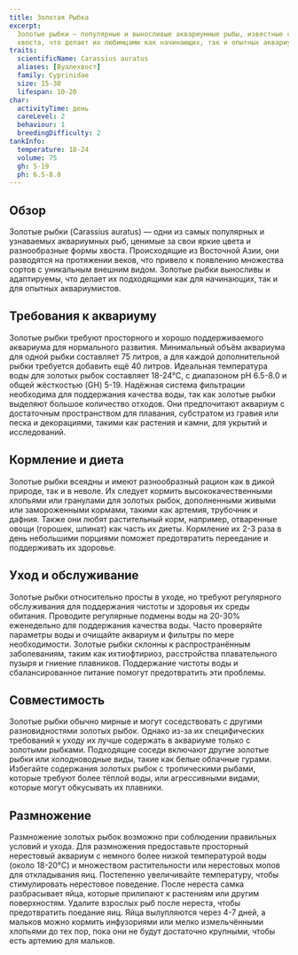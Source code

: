 ```yaml
---
title: Золотая Рыбка
excerpt:
  Золотые рыбки — популярные и выносливые аквариумные рыбы, известные своими яркими цветами и разнообразными формами
  хвоста, что делает их любимцами как начинающих, так и опытных аквариумистов.
traits:
  scientificName: Carassius auratus
  aliases: [Вуалехвост]
  family: Cyprinidae
  size: 15-30
  lifespan: 10-20
char:
  activityTime: день
  careLevel: 2
  behaviour: 1
  breedingDifficulty: 2
tankInfo:
  temperature: 18-24
  volume: 75
  gh: 5-19
  ph: 6.5-8.0
---
```


## Обзор

Золотые рыбки (Carassius auratus) — одни из самых популярных и узнаваемых аквариумных рыб, ценимые за свои яркие цвета и
разнообразные формы хвоста. Происходящие из Восточной Азии, они разводятся на протяжении веков, что привело к появлению
множества сортов с уникальным внешним видом. Золотые рыбки выносливы и адаптируемы, что делает их подходящими как для
начинающих, так и для опытных аквариумистов.

## Требования к аквариуму

Золотые рыбки требуют просторного и хорошо поддерживаемого аквариума для нормального развития. Минимальный объём
аквариума для одной рыбки составляет 75 литров, а для каждой дополнительной рыбки требуется добавить ещё 40 литров.
Идеальная температура воды для золотых рыбок составляет 18-24°C, с диапазоном pH 6.5-8.0 и общей жёсткостью (GH) 5-19.
Надёжная система фильтрации необходима для поддержания качества воды, так как золотые рыбки выделяют большое количество
отходов. Они предпочитают аквариум с достаточным пространством для плавания, субстратом из гравия или песка и
декорациями, такими как растения и камни, для укрытий и исследований.

## Кормление и диета

Золотые рыбки всеядны и имеют разнообразный рацион как в дикой природе, так и в неволе. Их следует кормить
высококачественными хлопьями или гранулами для золотых рыбок, дополненными живыми или замороженными кормами, такими как
артемия, трубочник и дафния. Также они любят растительный корм, например, отваренные овощи (горошек, шпинат) как часть
их диеты. Кормление их 2-3 раза в день небольшими порциями поможет предотвратить переедание и поддерживать их здоровье.

## Уход и обслуживание

Золотые рыбки относительно просты в уходе, но требуют регулярного обслуживания для поддержания чистоты и здоровья их
среды обитания. Проводите регулярные подмены воды на 20-30% еженедельно для поддержания качества воды. Часто проверяйте
параметры воды и очищайте аквариум и фильтры по мере необходимости. Золотые рыбки склонны к распространённым
заболеваниям, таким как ихтиофтириоз, расстройства плавательного пузыря и гниение плавников. Поддержание чистоты воды и
сбалансированное питание помогут предотвратить эти проблемы.

## Совместимость

Золотые рыбки обычно мирные и могут соседствовать с другими разновидностями золотых рыбок. Однако из-за их специфических
требований к уходу их лучше содержать в аквариуме только с золотыми рыбками. Подходящие соседи включают другие золотые
рыбки или холодноводные виды, такие как белые облачные гурами. Избегайте содержания золотых рыбок с тропическими рыбами,
которые требуют более тёплой воды, или агрессивными видами, которые могут обкусывать их плавники.

## Размножение

Размножение золотых рыбок возможно при соблюдении правильных условий и ухода. Для размножения предоставьте просторный
нерестовый аквариум с немного более низкой температурой воды (около 18-20°C) и множеством растительности или нерестовых
мопов для откладывания яиц. Постепенно увеличивайте температуру, чтобы стимулировать нерестовое поведение. После нереста
самка разбрасывает яйца, которые прилипают к растениям или другим поверхностям. Удалите взрослых рыб после нереста,
чтобы предотвратить поедание яиц. Яйца вылупляются через 4-7 дней, а мальков можно кормить инфузориями или мелко
измельчёнными хлопьями до тех пор, пока они не будут достаточно крупными, чтобы есть артемию для мальков.
